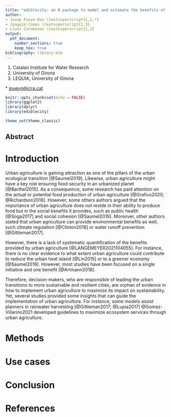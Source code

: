 ```yaml
---
title: "ediblecity: an R package to model and estimate the benefits of urban agriculture"
author:
- Josep Pueyo-Ros \textsuperscript{1,2,*}
- Joaquim Comas \textsuperscript{1,3}
- Lluís Corominas \textsuperscript{1,2}
output: 
  pdf_document:
    number_sections: true
    keep_tex: true
bibliography: library.bib
---
```


1.  Catalan Institute for Water Research
2.  University of Girona
3.  LEQUIA, University of Girona

 \* [jpueyo\@icra.cat](mailto:jpueyo@icra.cat){.email}

```r
knitr::opts_chunk$set(echo = FALSE)
library(ggplot2)
library(dplyr)
library(ediblecity)

theme_set(theme_classic)
```

## Abstract {.unnumbered}

# Introduction

Urban agriculture is gaining attraction as one of the pillars of the urban ecological transition [@Saumel2019]. Likewise, urban agriculture might have a key role ensuring food security in an urbanized planet [@Barthel2015]. As a consequence, some research has paid attention on the actual or potential food production of urban agriculture [@Grafius2020; @Richardson2016]. However, some others authors argued that the importance of urban agriculture does not reside in their ability to produce food but in the social benefits it provides, such as public health [@Soga2017] and social cohesion [@Saumel2019]. Moreover, other authors stated that urban agriculture can provide environmental benefits as well, such climate regulation [@Clinton2018] or water runoff prevention [@Gittleman2017].

However, there is a lack of systematic quantification of the benefits provided by urban agriculture [@LANGEMEYER2021104055]. For instance, there is no clear evidence to what extent urban agriculture could contribute to reduce the urban heat island [@Lin2015] or to a greener economy [@Saumel2019]. However, most studies have been focused on a single initiative and one benefit [@Artmann2018].

Therefore, decision-makers, who are responsible of leading the urban transitions to more sustainable and resilient cities, are orphan of evidence in how to implement urban agriculture to maximize its impact on sustainability. Yet, several studies provided some insights that can guide the implementation of urban agriculture. For instance, some models assist planners in rainwater harvesting [@Gittleman2017; @Lupia2017]
@Gomez-Villarino2021 developed guidelines to maximize ecosystem services through urban agriculture.

# Methods

# Use cases

# Conclusion

# References {.unnumbered}
